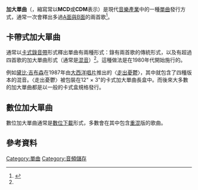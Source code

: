 '''加大單曲'''（{{lang-en|'''maxi single'''}}，縮寫常以'''MCD'''或'''CDM'''表示）是現代[[音樂產業|音樂產業]]中的一種[[單曲|單曲]]發行方式，通常一次會釋出多過[[A面與B面|A面與B面]]的兩首歌<ref name=NYT>{{cite web|title=Cassette Singles: New 45's|author={{link-en|喬恩·帕雷萊斯|Jon Pareles}}|date=1987年9月2日|work=[[紐約時報|紐約時報]]|url=https://www.nytimes.com/1987/09/02/arts/cassette-singles-new-45-s.html|access-date=2021年2月27日|archive-date=2021年3月8日|archive-url=https://web.archive.org/web/20210308194930/https://www.nytimes.com/1987/09/02/arts/cassette-singles-new-45-s.html}}</ref>。

==卡帶式加大單曲==
通常以[[卡式錄音帶|卡式錄音帶]]形式釋出單曲有兩種形式：錄有兩首歌的傳統形式，以及有超過四首歌的加大單曲形式（通常是[[混音|混音]]）<ref name=NYT/>。這種做法是在1980年代開始施行的。

例如[[黛比·吉布森|黛比·吉布森]]在1987年由[[大西洋唱片|大西洋唱片]]推出的〈[[走出憂鬱_(黛比·吉布森專輯)|走出憂鬱]]〉，其中就包含了四種版本的混音。〈走出憂鬱〉被包裝在12" × 3"的卡式加大單曲長盒中。而後來大多數的加大單曲都是以一般的卡式盒規格發行。

==數位加大單曲==
數位加大單曲通常是[[數位音樂下載|數位下載]]形式，多數會在其中包含[[重混|重混]]版的歌曲。

==參考資料==
{{reflist}}

{{音樂產業}}
[[Category:單曲|Category:單曲]]
[[Category:音頻儲存|Category:音頻儲存]]